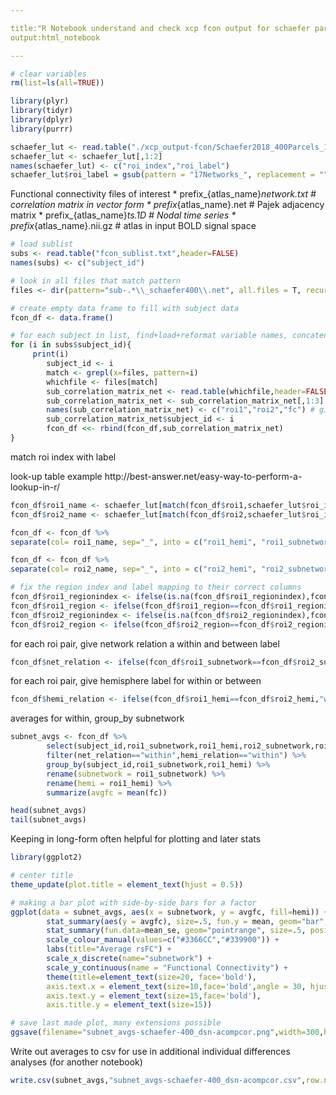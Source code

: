 ```yaml
---

title:"R Notebook understand and check xcp fcon output for schaefer parcellation
output:html_notebook

---
```



```r
# clear variables
rm(list=ls(all=TRUE))
```


```r
library(plyr)
library(tidyr)
library(dplyr)
library(purrr)
```


```r
schaefer_lut <- read.table("./xcp_output-fcon/Schaefer2018_400Parcels_17Networks_order.txt",header=FALSE)
schaefer_lut <- schaefer_lut[,1:2]
names(schaefer_lut) <- c("roi_index","roi_label")
schaefer_lut$roi_label = gsub(pattern = "17Networks_", replacement = "", x = schaefer_lut$roi_label)  
```


Functional connectivity files of interest
* prefix_{atlas_name}_network.txt # correlation matrix in vector form
* prefix_{atlas_name}.net # Pajek adjacency matrix
* prefix_{atlas_name}_ts.1D # Nodal time series
* prefix_{atlas_name}.nii.gz # atlas in input BOLD signal space


```r

# load sublist
subs <- read.table("fcon_sublist.txt",header=FALSE)
names(subs) <- c("subject_id")

# look in all files that match pattern 
files <- dir(pattern="sub-.*\\_schaefer400\\.net", all.files = T, recursive=T)

# create empty data frame to fill with subject data
fcon_df <- data.frame()

# for each subject in list, find+load+reformat variable names, concatenate all subjects with rbind
for (i in subs$subject_id){
     print(i)
        subject_id <- i
        match <- grepl(x=files, pattern=i)
        whichfile <- files[match]
        sub_correlation_matrix_net <- read.table(whichfile,header=FALSE,sep=" ",skip=2)
        sub_correlation_matrix_net <- sub_correlation_matrix_net[,1:3] 
        names(sub_correlation_matrix_net) <- c("roi1","roi2","fc") # give headers
        sub_correlation_matrix_net$subject_id <- i
        fcon_df <<- rbind(fcon_df,sub_correlation_matrix_net)
}

```

match roi index with label

look-up table example
http://best-answer.net/easy-way-to-perform-a-lookup-in-r/

```r
fcon_df$roi1_name <- schaefer_lut[match(fcon_df$roi1,schaefer_lut$roi_index),"roi_label"]
fcon_df$roi2_name <- schaefer_lut[match(fcon_df$roi2,schaefer_lut$roi_index),"roi_label"]
```


```r
fcon_df <- fcon_df %>%
separate(col= roi1_name, sep="_", into = c("roi1_hemi", "roi1_subnetwork", "roi1_region", "roi1_regionindex"))

fcon_df <- fcon_df %>%
separate(col= roi2_name, sep="_", into = c("roi2_hemi", "roi2_subnetwork", "roi2_region", "roi2_regionindex"))
```


```r
# fix the region index and label mapping to their correct columns
fcon_df$roi1_regionindex <- ifelse(is.na(fcon_df$roi1_regionindex),fcon_df$roi1_region,fcon_df$roi1_regionindex)
fcon_df$roi1_region <- ifelse(fcon_df$roi1_region==fcon_df$roi1_regionindex," ",fcon_df$roi1_region)
fcon_df$roi2_regionindex <- ifelse(is.na(fcon_df$roi2_regionindex),fcon_df$roi2_region,fcon_df$roi2_regionindex)
fcon_df$roi2_region <- ifelse(fcon_df$roi2_region==fcon_df$roi2_regionindex," ",fcon_df$roi2_region)

```


for each roi pair, give network relation a within and between label 
```r
fcon_df$net_relation <- ifelse(fcon_df$roi1_subnetwork==fcon_df$roi2_subnetwork,"within","between")
```

for each roi pair, give hemisphere label for within or between
```r
fcon_df$hemi_relation <- ifelse(fcon_df$roi1_hemi==fcon_df$roi2_hemi,"within","between")
```



averages for within, group_by subnetwork
```r
subnet_avgs <- fcon_df %>%
        select(subject_id,roi1_subnetwork,roi1_hemi,roi2_subnetwork,roi2_hemi,fc,net_relation,hemi_relation) %>%
        filter(net_relation=="within",hemi_relation=="within") %>%
        group_by(subject_id,roi1_subnetwork,roi1_hemi) %>% 
        rename(subnetwork = roi1_subnetwork) %>% 
        rename(hemi = roi1_hemi) %>% 
        summarize(avgfc = mean(fc))

head(subnet_avgs)      
tail(subnet_avgs)     
```


Keeping in long-form often helpful for plotting and later stats
```r

library(ggplot2)

# center title
theme_update(plot.title = element_text(hjust = 0.5))

# making a bar plot with side-by-side bars for a factor
ggplot(data = subnet_avgs, aes(x = subnetwork, y = avgfc, fill=hemi)) +
        stat_summary(aes(y = avgfc), size=.5, fun.y = mean, geom="bar",size=1, position="dodge") + 
        stat_summary(fun.data=mean_se, geom="pointrange", size=.5, position=position_dodge(1)) + 
        scale_colour_manual(values=c("#3366CC","#339900")) +
        labs(title="Average rsFC") +
        scale_x_discrete(name="subnetwork") + 
        scale_y_continuous(name = "Functional Connectivity") +
        theme(title=element_text(size=20, face='bold'),
        axis.text.x = element_text(size=10,face='bold',angle = 30, hjust = 1),
        axis.text.y = element_text(size=15,face='bold'),
        axis.title.y = element_text(size=15))

# save last made plot, many extensions possible
ggsave(filename="subnet_avgs-schaefer-400_dsn-acompcor.png",width=300,height=200,units=c("mm"),dpi=300)

```


Write out averages to csv for use in additional individual differences analyses (for another notebook)

```r
write.csv(subnet_avgs,"subnet_avgs-schaefer-400_dsn-acompcor.csv",row.names=FALSE)
```

